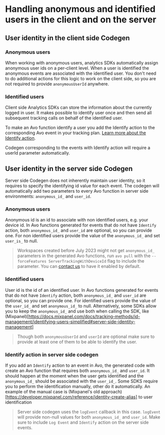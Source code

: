 # Handling anonymous and identified users in the client and on the server

## User identity in the client side Codegen

### Anonymous users

When working with anonymous users, analytics SDKs automatically assign anonymous user ids on a per-client level.
When a user is identified the anonymous events are associated with the identified user.
You don't need to do additional actions for this logic to work on the client side, so you are not required to provide `anonymousUserId` anywhere.

### Identified users

Client side Analytics SDKs can store the information about the currently logged in user.
It makes possible to identify user once and then send all subsequent tracking calls on behalf of the identified user.

To make an Avo function identify a user you add the Identify action to the corresponding Avo event in your tracking plan. [Learn more about the Identify action](/data-design/avo-tracking-plan/events#identify-user).

Codegen corresponding to the events with Identify action will require a userId parameter automatically.

## User identity in the server side Codegen

Server side Codegen does not inherently maintain user identity, so it requires to specify the identifying id value for each event.
The codegen will automatically add two parameters to every Avo function in server side environments: `anonymous_id_` and `user_id`.

### Anonymous users

Anonymous id is an id to associate with non identified users, e.g. your device id. 
In Avo functions generated for events that do not have `Identify` action, both `anonymous_id_` and `user_id` are optional, so you can provide one. 
For non identified users provide the value of the `anonymous_id_` and set `user_is_` to null.

> Workspaces created before July 2023 might not get `anonymous_id_` parameters in the generated Avo functions, run `avo pull` with the `--forceFeatures ServerTrackingWithDeviceId` flag to include the parameter. You can [contact us](/help/troubleshooting) to have it enabled by default.

### Identified users

User id is the id of an identified user.
In Avo functions generated for events that do not have `Identify` action, both `anonymous_id_` and `user_id` are optional, so you can provide one. 
For identified users provide the value of the `user_id_` and set `anonymous_id_` to null.
Alternatively, some SDKs allow you to keep the `anonymous_id_` and use both when calling the SDK, like (Mixpanel)[https://docs.mixpanel.com/docs/tracking-methods/id-management/identifying-users-simplified#server-side-identity-management]

> Though both `anonymousUserId` and `userId` are optional make sure to provide at least one of them to be able to identify the user.

### Identify action in server side codegen

If you add an `Identify` action to an event in Avo, the generated code with create an Avo function that requires both `anonymous_id_` and `user_id`.
It should happen at the moment when the user gets identified and the `anonymous_id_` should be associated with the `user_id_`.
Some SDKS require you to perform the identification manually, other do it automatically. An example of the manual case is (Mixpanel's old approach)[https://developer.mixpanel.com/reference/identity-create-alias] to user identification

> Server side codegen uses the `logEvent` callback in this case. `logEvent` will provide non-null values for both `anonymous_id_` and `user_id`.
> Make sure to include `Log Event` and `Identify` action on the server side events.
